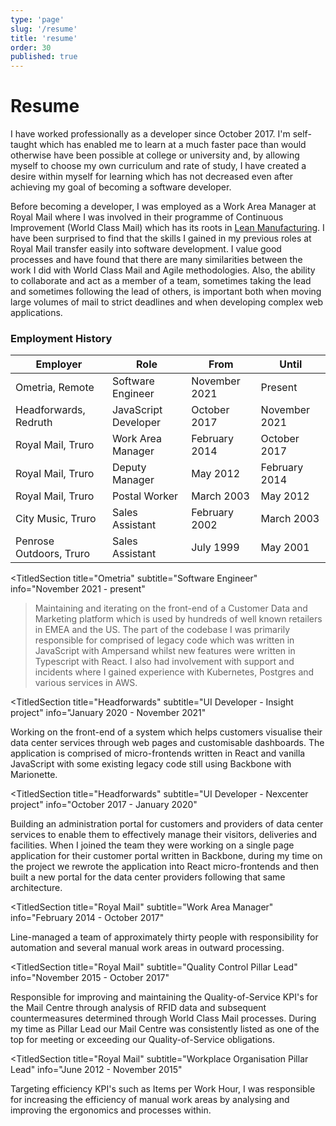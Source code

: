 ```yaml
---
type: 'page'
slug: '/resume'
title: 'resume'
order: 30
published: true
---
```


# Resume

I have worked professionally as a developer since October 2017. I'm self-taught which has enabled me to learn at a much faster pace than would otherwise have been possible at college or university and, by allowing myself to choose my own curriculum and rate of study, I have created a desire within myself for learning which has not decreased even after achieving my goal of becoming a software developer.

Before becoming a developer, I was employed as a Work Area Manager at Royal Mail where I was involved in their programme of Continuous Improvement (World Class Mail) which has its roots in [Lean Manufacturing](https://en.wikipedia.org/wiki/Lean_manufacturing). I have been surprised to find that the skills I gained in my previous roles at Royal Mail transfer easily into software development. I value good processes and have found that there are many similarities between the work I did with World Class Mail and Agile methodologies. Also, the ability to collaborate and act as a member of a team, sometimes taking the lead and sometimes following the lead of others, is important both when moving large volumes of mail to strict deadlines and when developing complex web applications.


### Employment History

| Employer |	Role	| From |	Until |
|------|------|----|----|
| Ometria, Remote	| Software Engineer |	November 2021	| Present |
| Headforwards, Redruth	| JavaScript Developer |	October 2017	| November 2021 |
| Royal Mail, Truro |	Work Area Manager	| February 2014	| October 2017 |
| Royal Mail, Truro	| Deputy Manager |	May 2012	| February 2014 |
| Royal Mail, Truro	| Postal Worker |	March 2003	| May 2012 |
| City Music, Truro	| Sales Assistant |	February 2002 |	March 2003 |
| Penrose Outdoors, Truro	| Sales Assistant	| July 1999	| May 2001 |

<TitledSection
  title="Ometria"
  subtitle="Software Engineer"
  info="November 2021 - present"
>Maintaining and iterating on the front-end of a Customer Data and Marketing platform which is used by hundreds of well known retailers in EMEA and the US. The part of the codebase I was primarily responsible for comprised of legacy code which was written in JavaScript with Ampersand whilst new features were written in Typescript with React. I also had involvement with support and incidents where I gained experience with Kubernetes, Postgres and various services in AWS. </TitledSection>

<TitledSection
  title="Headforwards"
  subtitle="UI Developer - Insight project"
  info="January 2020 - November 2021"
>
Working on the front-end of a system which helps customers visualise their data center services through web pages and customisable dashboards. The application is comprised of micro-frontends written in React and vanilla JavaScript with some existing legacy code still using Backbone with Marionette.
</TitledSection>

<TitledSection
  title="Headforwards"
  subtitle="UI Developer - Nexcenter project"
  info="October 2017 - January 2020"
>
Building an administration portal for customers and providers of data center services to enable them to effectively manage their visitors, deliveries and facilities. When I joined the team they were working on a single page application for their customer portal written in Backbone, during my time on the project we rewrote the application into React micro-frontends and then built a new portal for the data center providers following that same architecture. 
</TitledSection>

<TitledSection
  title="Royal Mail"
  subtitle="Work Area Manager"
  info="February 2014 - October 2017"
>
Line-managed a team of approximately thirty people with responsibility for automation and several manual work areas in outward processing.
</TitledSection>

<TitledSection
  title="Royal Mail"
  subtitle="Quality Control Pillar Lead"
  info="November 2015 - October 2017"
>
Responsible for improving and maintaining the Quality-of-Service KPI's for the Mail Centre through analysis of RFID data and subsequent countermeasures determined through World Class Mail processes. During my time as Pillar Lead our Mail Centre was consistently listed as one of the top for meeting or exceeding our Quality-of-Service obligations.
</TitledSection>

<TitledSection
  title="Royal Mail"
  subtitle="Workplace Organisation Pillar Lead"
  info="June 2012 - November 2015"
>
Targeting efficiency KPI's such as Items per Work Hour, I was responsible for increasing the efficiency of manual work areas by analysing and improving the ergonomics and processes within.
</TitledSection>

